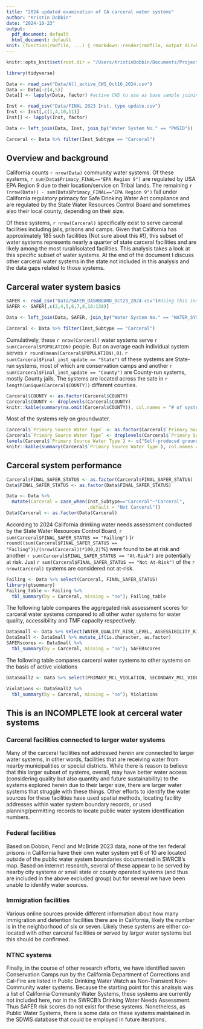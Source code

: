 ```yaml
---
title: "2024 updated examination of CA carceral water systems"
author: "Kristin Dobbin"
date: "2024-10-23"
output:
  pdf_document: default
  html_document: default
knit: (function(rmdfile, ...) { rmarkdown::render(rmdfile, output_dir=here::here("Docs"))})
---
```


```r
knitr::opts_knit$set(root.dir = "/Users/KristinDobbin/Documents/Projects/R_Projects_Active/CAcarceralwatersystems", warning=FALSE, message=FALSE, include=FALSE)

library(tidyverse)
```


```r
Data <- read_csv("Data/All_active_CWS_Oct16_2024.csv")
Data <- Data[-c(4,5)]
Data[] <- lapply(Data, factor) #active CWS to use as base sample joining additional data

Inst <- read_csv("Data/FINAL 2023 Inst. type update.csv")
Inst <- Inst[,c(1,4,10,11)]
Inst[] <- lapply(Inst, factor) 

Data <- left_join(Data, Inst, join_by("Water System No." == "PWSID"))

Carceral <- Data %>% filter(Inst_Subtype == "Carceral")
```

## Overview and background

California counts `r nrow(Data)` community water systems. Of these systems,  `r sum(Data$Primacy_FINAL=="EPA Region 9")` are regulated by USA EPA Region 9 due to their location/service on Tribal lands. The remaining `r (nrow(Data)) - sum(Data$Primacy_FINAL=="EPA Region 9")` fall under California regulatory primacy for Safe Drinking Water Act compliance and are regulated by the State Water Resources Control Board and sometimes also their local county, depending on their size. 

Of these systems, `r nrow(Carceral)` specifically exist to serve carceral facilities including jails, prisons and camps. Given that California has approximately 185 such facilities (Not sure about this #!), this subset of water systems represents nearly a quarter of state carceral facilities and are likely among the most rural/isolated facilities. This analysis takes a look at this specific subset of water systems. At the end of the document I discuss other carceral water systems in the state not included in this analysis and the data gaps related to those systems.  

## Carceral water system basics

```r
SAFER <- read_csv("Data/SAFER_DASHBOARD_Oct23_2024.csv")#Using this instead of the original 2024 SAFER data due to a mistake in the accessibility_risk_level variable which is fixed in this updated version
SAFER <- SAFER[,c(2,4,5,6,7,8,16:138)]

Data <- left_join(Data, SAFER, join_by("Water System No." == "WATER_SYSTEM_NUMBER"))

Carceral <- Data %>% filter(Inst_Subtype == "Carceral")
```

Cumulatively, these `r nrow(Carceral)` water systems serve  `r sum(Carceral$POPULATION)` people. But on average each individual system serves `r round(mean(Carceral$POPULATION),0)`. `r sum(Carceral$Final_inst_update == "State")` of these systems are State-run systems, most of which are conservation camps and another `r sum(Carceral$Final_inst_update == "County")` are County-run systems, mostly County jails. The systems are located across the sate in `r length(unique(Carceral$COUNTY))` different counties.

```r
Carceral$COUNTY <- as.factor(Carceral$COUNTY)
Carceral$COUNTY <- droplevels(Carceral$COUNTY)
knitr::kable(summary(na.omit(Carceral$COUNTY)), col.names = "# of systems")
```

Most of the systems rely on groundwater. 

```r
Carceral$`Primary Source Water Type` <- as.factor(Carceral$`Primary Source Water Type`)
Carceral$`Primary Source Water Type` <- droplevels(Carceral$`Primary Source Water Type`)
levels(Carceral$`Primary Source Water Type`) <- c("Self-produced groundwater", "Purchased groundwater", "Self-produced surface water", "Purcashed surface water")
knitr::kable(summary(Carceral$`Primary Source Water Type`), col.names = "Primary water source")
```



## Carceral system performance 

```r
Carceral$FINAL_SAFER_STATUS <- as.factor(Carceral$FINAL_SAFER_STATUS)
Data$FINAL_SAFER_STATUS <- as.factor(Data$FINAL_SAFER_STATUS)

Data <- Data %>%
  mutate(Carceral = case_when(Inst_Subtype=="Carceral"~"Carceral",
                              .default = "Not Carceral"))
Data$Carceral <- as.factor(Data$Carceral)

```


According to 2024 California drinking water needs assessment conducted by the State Water Resources Control Board, `r sum(Carceral$FINAL_SAFER_STATUS == "Failing")` (`r round((sum(Carceral$FINAL_SAFER_STATUS == "Failing"))/(nrow(Carceral))*100,2)`%) were found to be at risk and another `r sum(Carceral$FINAL_SAFER_STATUS == "At-Risk")` are potentially at risk. Just `r sum(Carceral$FINAL_SAFER_STATUS == "Not At-Risk")` of the `r nrow(Carceral)` systems are considered not at-risk. 


```r
Failing <- Data %>% select(Carceral, FINAL_SAFER_STATUS)
library(gtsummary)
Failing_table <- Failing %>%
  tbl_summary(by = Carceral, missing = "no"); Failing_table
```

The following table compares the aggregated risk assessment scores for carceral water systems compared to all other water systems for water quality, accessibility and TMF capacity respectively. 

```r
DataSmall <- Data %>% select(WATER_QUALITY_RISK_LEVEL, ASSESSIBILITY_RISK_LEVEL, TMF_CAPACITY_RISK_LEVEL, Carceral)
DataSmall <- DataSmall %>% mutate_if(is.character, as.factor)
SAFERscores <- DataSmall %>%
  tbl_summary(by = Carceral, missing = "no"); SAFERscores
```

The following table compares carceral water systems to other systems on the basis of active violations

```r
DataSmall2 <- Data %>% select(PRIMARY_MCL_VIOLATION, SECONDARY_MCL_VIOLATION, E_COLI_VIOLATION, TREATMENT_TECHNIQUE_VIOLATION, MONITORING_AND_REPORTING_VIOLATION, Carceral)

Violations <- DataSmall2 %>%
  tbl_summary(by = Carceral, missing = "no"); Violations
```

## This is an INCOMPLETE look at cerceral water systems 

### Carceral facilities connected to larger water systems

Many of the carceral facilities not addressed herein are connected to larger water systems, in other words, facilities that are receiving water from nearby municipalities or special districts. While there is reason to believe that this larger subset of systems, overall, may have better water access (considering quality but also quantity and future sustainability) to the systems explored herein due to their larger size, there are larger water systems that struggle with these things. Other efforts to identify the water sources for these facilities have used spatial methods, locating facility addresses within water system boundary records, or used planning/permitting records to locate public water system identification numbers.  

### Federal facilities

Based on Dobbin, Fencl and McBride 2023 data, none of the ten federal prisons in California have their own water system yet 6 of 10 are located outside of the public water system boundaries documented in SWRCB's map. Based on internet research, several of these appear to be served by nearby city systems or small state or county operated systems (and thus are included in the above excluded group) but for several we have been unable to identify water sources. 

### Immigration facilities

Various online sources provide different information about how many immigration and detention facilities there are in California, likely the number is in the neighborhood of six or seven. Likely these systems are either co-located with other carceral facilities or served by larger water systems but this should be confirmed.  

### NTNC systems

Finally, in the course of other research efforts, we have identified seven Conservation Camps run by the California Department of Corrections and Cal-Fire are listed in Public Drinking Water Watch as Non-Transient Non-Community water systems. Because the starting point for this analsyis was a list of California Community Water Systems, these systems are currently not included here, nor in the SWRCB's Drinking Water Needs Assessment. Thus SAFER risk scores do not exist for these systems. Nonetheless, as Public Water Systems, there is some data on these systems maintained in the SDWIS database that could be employed in future iterations. 